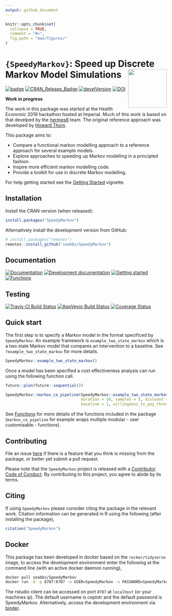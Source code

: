 ```yaml
---
output: github_document
---
```


```r
knitr::opts_chunk$set(
  collapse = TRUE,
  comment = "#>",
  fig.path = "man/figures/"
)
```

# `{SpeedyMarkov}`: Speed up Discrete Markov Model Simulations <img src="man/figures/logo.png" align="right" alt="" width="120" />

[![badge](https://img.shields.io/badge/Launch-SpeedyMarkov-blue.svg)](https://mybinder.org/v2/gh/seabbs/SpeedyMarkov/master?urlpath=rstudio) 
[![CRAN_Release_Badge](http://www.r-pkg.org/badges/version-ago/SpeedyMarkov)](https://CRAN.R-project.org/package=SpeedyMarkov)
[![develVersion](https://img.shields.io/badge/devel%20version-0.1.0-blue.svg?style=flat)](https://github.com/seabbs/SpeedyMarkov)
[![DOI](https://zenodo.org/badge/219757940.svg)](https://zenodo.org/badge/latestdoi/219757940)

**Work in progress**

The work in this package was started at the Health Economic 2019 hackathon hosted at Imperial. Much of this work is based on that develped by the [hermes6](https://github.com/HealthEconomicsHackathon/hermes6) team. The original reference approach was developed by [Howard Thom](https://orcid.org/0000-0001-8576-5552). 


This package aims to: 

* Compare a functional markov modelling approach to a reference approach for several example models.
* Explore approaches to speeding up Markov modelling in a principled fashion.
* Inspire more efficient markov modelling code. 
* Provide a toolkit for use in discrete Markov modelling.

For help getting started see the [Getting Started](https://www.samabbott.co.uk/SpeedyMarkov/articles/intro.html) vignette.

## Installation

Install the CRAN version (when released):

```r
install.packages("SpeedyMarkov")
```

Alternatively install the development version from GitHub:

```r
# install.packages("remotes")
remotes::install_github("seabbs/SpeedyMarkov")
```

## Documentation

[![Documentation](https://img.shields.io/badge/Documentation-release-lightgrey.svg?style=flat)](https://www.samabbott.co.uk/SpeedyMarkov/)
[![Development documentation](https://img.shields.io/badge/Documentation-development-lightblue.svg?style=flat)](https://www.samabbott.co.uk/SpeedyMarkov/dev)
[![Getting started](https://img.shields.io/badge/Documentation-getting started-yellow.svg?style=flat)](https://www.samabbott.co.uk/SpeedyMarkov/articles/intro.html)
[![Functions](https://img.shields.io/badge/Documentation-functions-orange.svg?style=flat)](https://www.samabbott.co.uk/SpeedyMarkov/reference/index.html)


## Testing

[![Travis-CI Build Status](https://travis-ci.org/seabbs/ceplotr.svg?branch=master)](https://travis-ci.org/seabbs/SpeedyMarkov)
[![AppVeyor Build Status](https://ci.appveyor.com/api/projects/status/github/seabbs/SpeedyMarkov?branch=master&svg=true)](https://ci.appveyor.com/project/seabbs/SpeedyMarkov)
[![Coverage Status](https://img.shields.io/codecov/c/github/seabbs/SpeedyMarkov/master.svg)](https://codecov.io/github/seabbs/SpeedyMarkov?branch=master)

## Quick start

The first step is to specify a Markov model in the format specificed by `SpeedyMarkov`. An example framework is `example_two_state_markov` which is a two state Markov model that compares an intervention to a baseline. See `?example_two_state_markov` for more details.

```r
SpeedyMarkov::example_two_state_markov()
```

Once a model has been specified a cost effectiveness analysis can run using the following function call.

```r
future::plan(future::sequential())

SpeedyMarkov::markov_ce_pipeline(SpeedyMarkov::example_two_state_markov(), 
                                 duration = 10, samples = 5, discount = 1.035, 
                                 baseline = 1, willingness_to_pay_thresold = 20000)
```


See [Functions](https://www.samabbott.co.uk/SpeedyMarkov/reference/index.html) for more details of the functions included in the package (`markov_ce_pipeline` for example wraps multiple modular - user customisable - functions).

## Contributing

File an issue [here](https://github.com/seabbs/SpeedyMarkov/issues) if there is a feature that you think is missing from the package, or better yet submit a pull request.

Please note that the `SpeedyMarkov` project is released with a [Contributor Code of Conduct](https://github.com/seabbs/SpeedyMarkov/blob/master/.github/CODE_OF_CONDUCT.md). By contributing to this project, you agree to abide by its terms.

## Citing 

If using `SpeedyMarkov` please consider citing the package in the relevant work. Citation information can be generated in R using the following (after installing the package),

```r
citation("SpeedyMarkov")
```

## Docker

This package has been developed in docker based on the `rocker/tidyverse` image, to access the  development environment enter the following at the command line (with an active docker daemon running),

```bash
docker pull seabbs/SpeedyMarkov
docker run -d -p 8787:8787 -e USER=SpeedyMarkov -e PASSWORD=SpeedyMarkov --name SpeedyMarkov seabbs/speedymarkov
```

The rstudio client can be accessed on port `8787` at `localhost` (or your machines ip). The default username is ceplotr and the default password is SpeedyMarkov. Alternatively, access the development environment via [binder](https://mybinder.org/v2/gh/seabbs/SpeedyMarkov/master?urlpath=rstudio).

